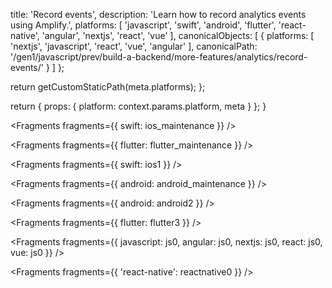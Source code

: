 
  title: 'Record events',
  description: 'Learn how to record analytics events using Amplify.',
  platforms: [
    'javascript',
    'swift',
    'android',
    'flutter',
    'react-native',
    'angular',
    'nextjs',
    'react',
    'vue'
  ],
  canonicalObjects: [
    {
      platforms: [
        'nextjs',
        'javascript',
        'react',
        'vue',
        'angular'
      ],
      canonicalPath: '/gen1/javascript/prev/build-a-backend/more-features/analytics/record-events/'
    }
  ]
};

  return getCustomStaticPath(meta.platforms);
};

  return {
    props: {
      platform: context.params.platform,
      meta
    }
  };
}


<Fragments fragments={{ swift: ios_maintenance }} />


<Fragments fragments={{ flutter: flutter_maintenance }} />


<Fragments fragments={{ swift: ios1 }} />


<Fragments fragments={{ android: android_maintenance }} />


<Fragments fragments={{ android: android2 }} />


<Fragments fragments={{ flutter: flutter3 }} />


<Fragments
  fragments={{
    javascript: js0,
    angular: js0,
    nextjs: js0,
    react: js0,
    vue: js0
  }}
/>


<Fragments fragments={{ 'react-native': reactnative0 }} />
